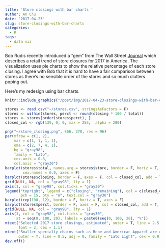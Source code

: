 ```yaml
---
title: 'Store closings with bar charts '
author: An Chu
date: '2017-04-23'
slug: store-closings-with-bar-charts
categories:
  - R
tags:
  - data viz
---
```


Bob Rudis recently introduced a "gem" from The Wall Street [Journal](https://rud.is/b/2017/04/21/shuttering-pies-with-retiring-stores/) which describes
a retail trend of store closures for 2017 in America. The visualization uses pie charts
to show the relative percentage of each store closing. I agree with Bob that it is hard
to have a fair comparison between stores as there's no sensible order of the stores 
and so much clutters poping out.

Here's my redesign using bar charts.
```r
knitr::include_graphics("/post/img/2017-04-23-store-closings-with-bar-charts/store_closing.png")
```


```r
stores <- read.csv("~/stores.csv", stringsAsFactors = F)
stores <- within(stores, perct <- round(closing * 100 / total))
stores <- stores[order(stores$perct), ]
closed_col <- rgb(139, 0, 0, max = 255,  alpha = 200)

png("~/store_closing.png", 866, 378, res = 96)
par(mfrow = c(1, 2),
    mar = c(1, 1, 1, 1),
    oma = c(2, 7, 4, 1),
    bg = "gray98",
    family = "Lato",
    cex.axis = 0.8,
    col.axis = "gray30")
barplot(stores$total, names.arg = stores$store, border = F, horiz = T, las = 1,
        cex.names = 0.9, axes = F)
barplot(stores$closing, border = F, axes = F, col = closed_col, add = T, horiz = T)
grid(NULL, NA, col = "gray98", lty = 1)
axis(1, col = "gray98", col.ticks = "gray30")
legend("topright", legend = c("closing", "remaining"), col = c(closed_col, "gray"),
       pch = 15, bty = "n", text.col = "gray30")
barplot(rep(100, 12), border = F, horiz = T, axes = F)
barplot(stores$perct, border = F, axes = F, col = closed_col, add = T, horiz = T)
grid(NULL, NA, col = "gray98", lty = 1)
axis(1, col = "gray98", col.ticks = "gray30",
     at = seq(0, 100, 20), labels = paste0(seq(0, 100, 20), "%"))
mtext("Selected 2017 store closings, estimated", outer = T, line = 2.5, adj = 0,
      font = 2, cex = 1.1)
mtext("Smaller specialty chains such as Bebe and American Apparel are closing their stores,\nwhile lareger chains such as J.C. Penny and Sears are scaling back their footprint.",
      outer = T, line = 0.5, adj = 0, family = "Lato Light", cex = 0.9)
dev.off()
```


